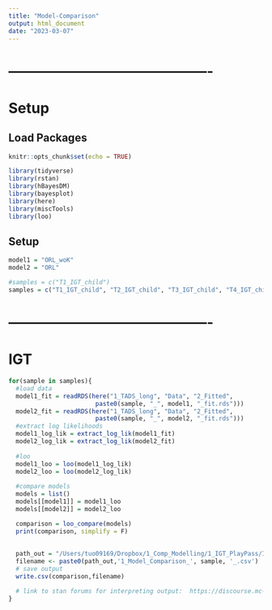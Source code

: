 ```yaml
---
title: "Model-Comparison"
output: html_document
date: "2023-03-07"
---
```




# -------------------------------------------
# Setup
## Load Packages
```r
knitr::opts_chunk$set(echo = TRUE)

library(tidyverse)
library(rstan)
library(hBayesDM)
library(bayesplot)
library(here)
library(miscTools)
library(loo)
```



## Setup
```r
model1 = "ORL_woK"
model2 = "ORL"

#samples = c("T1_IGT_child")
samples = c("T1_IGT_child", "T2_IGT_child", "T3_IGT_child", "T4_IGT_child", "T5_IGT_child")

```



# -------------------------------------------
# IGT
```r

for(sample in samples){
  #load data
  model1_fit = readRDS(here("1_TADS_long", "Data", "2_Fitted",
                        paste0(sample, "_", model1, "_fit.rds")))
  model2_fit = readRDS(here("1_TADS_long", "Data", "2_Fitted",
                        paste0(sample, "_", model2, "_fit.rds")))
  #extract log likelihoods
  model1_log_lik = extract_log_lik(model1_fit)
  model2_log_lik = extract_log_lik(model2_fit)
  
  #loo
  model1_loo = loo(model1_log_lik)
  model2_loo = loo(model2_log_lik)
  
  #compare models
  models = list()
  models[[model1]] = model1_loo
  models[[model2]] = model2_loo

  comparison = loo_compare(models)
  print(comparison, simplify = F)
  
  
  path_out = "/Users/tuo09169/Dropbox/1_Comp_Modelling/1_IGT_PlayPass/IGT_PP_Shared/1_TADS_long/Data/2_Fitted/"
  filename <- paste0(path_out,'1_Model_Comparison_', sample, '_.csv')
  # save output
  write.csv(comparison,filename) 

  # link to stan forums for interpreting output:  https://discourse.mc-stan.org/t/interpreting-output-from-compare-of-loo/3380
}
```  
























